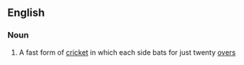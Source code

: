==English==

===Noun===
{{wikipedia}}
{{en-noun|-}}

# {{context|cricket}} A fast form of [[cricket]] in which each side bats for just twenty [[over]]s